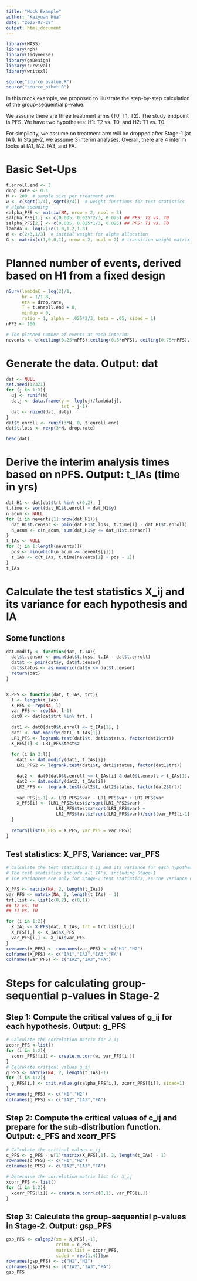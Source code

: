 ```yaml
---
title: "Mock Example"
author: "Kaiyuan Hua"
date: "2025-07-29"
output: html_document
---
```


```r
library(MASS)
library(nph)
library(tidyverse)
library(gsDesign)
library(survival)
library(writexl)

source("source_pvalue.R")
source("source_other.R")
```

In this mock example, we proposed to illustrate the step-by-step calculation of the group-sequential p-value.

We assume there are three treatment arms (T0, T1, T2). The study endpoint is PFS. We have two hypotheses: H1: T2 vs. T0, and H2: T1 vs. T0.

For simplicity, we assume no treatment arm will be dropped after Stage-1 (at IA1). In Stage-2, we assume 3 interim analyses. Overall, there are 4 interim looks at IA1, IA2, IA3, and FA.

# Basic Set-Ups
```r
t.enroll.end <- 3
drop.rate <- 0.1
N <- 200  # sample size per treatment arm
w <- c(sqrt(1/4), sqrt(3/4))  # weight functions for test statistics
# alpha-spending
salpha_PFS <- matrix(NA, nrow = 2, ncol = 3)
salpha_PFS[1,] <- c(0.005, 0.025*2/3, 0.025) ## PFS: T2 vs. T0
salpha_PFS[2,] <- c(0.005, 0.025*1/3, 0.025) ## PFS: T1 vs. T0 
lambda <- log(2)/c(1.0,1.2,1.8)
W <- c(2/3,1/3)  # initial weight for alpha allocation
G <- matrix(c(1,0,0,1), nrow = 2, ncol = 2) # transition weight matrix
```



# Planned number of events, derived based on H1 from a fixed design
```r
nSurv(lambdaC = log(2)/1,
      hr = 1/1.8,
      eta = drop.rate,
      T = t.enroll.end + 0,
      minfup = 0,
      ratio = 1, alpha = .025*2/3, beta = .05, sided = 1)
nPFS <- 166

# The planned number of events at each interim:
nevents <- c(ceiling(0.25*nPFS),ceiling(0.5*nPFS), ceiling(0.75*nPFS), nPFS) 
```


# Generate the data. Output: dat
```r
dat <- NULL
set.seed(12321)
for (j in 1:3){
  uj <- runif(N)
  datj <- data.frame(y = -log(uj)/lambda[j],
                     trt = j-1)
  dat <- rbind(dat, datj)
}
dat$t.enroll <- runif(3*N, 0, t.enroll.end)
dat$t.loss <- rexp(3*N, drop.rate)

head(dat)
```



# Derive the interim analysis times based on nPFS. Output: t_IAs (time in yrs)
```r
dat_H1 <- dat[dat$trt %in% c(0,2), ]
t.time <- sort(dat_H1$t.enroll + dat_H1$y)
n_acum <- NULL
for (i in nevents[1]:nrow(dat_H1)){
  dat_H1$t.censor <- pmin(dat_H1$t.loss, t.time[i] - dat_H1$t.enroll)
  n_acum <- c(n_acum, sum(dat_H1$y <= dat_H1$t.censor))
}
t_IAs <- NULL
for (j in 1:length(nevents)){
  pos <- min(which(n_acum >= nevents[j]))
  t_IAs <- c(t_IAs, t.time[nevents[1] + pos - 1])
}
t_IAs
```


# Calculate the test statistics X_ij and its variance for each hypothesis and IA
## Some functions
```r
dat.modify <- function(dat, t.IA){
  dat$t.censor <- pmin(dat$t.loss, t.IA - dat$t.enroll)
  dat$t <- pmin(dat$y, dat$t.censor)
  dat$status <- as.numeric(dat$y <= dat$t.censor)
  return(dat)
}


X.PFS <- function(dat, t_IAs, trt){
  l <- length(t_IAs)
  X_PFS <- rep(NA, l)
  var_PFS <- rep(NA, l-1)
  dat0 <- dat[dat$trt %in% trt, ]
  
  dat1 <- dat0[dat0$t.enroll <= t_IAs[1], ]
  dat1 <- dat.modify(dat1, t_IAs[1])
  LR1_PFS <- logrank.test(dat1$t, dat1$status, factor(dat1$trt))
  X_PFS[1] <- LR1_PFS$test$z
  
  for (i in 2:l){
    dat1 <- dat.modify(dat1, t_IAs[i])
    LR1_PFS2 <- logrank.test(dat1$t, dat1$status, factor(dat1$trt))

    dat2 <- dat0[dat0$t.enroll <= t_IAs[i] & dat0$t.enroll > t_IAs[1], ]
    dat2 <- dat.modify(dat2, t_IAs[i])
    LR2_PFS <-  logrank.test(dat2$t, dat2$status, factor(dat2$trt))
    
    var_PFS[i-1] <- LR1_PFS2$var - LR1_PFS$var + LR2_PFS$var
    X_PFS[i] <- (LR1_PFS2$test$z*sqrt(LR1_PFS2$var) - 
                   LR1_PFS$test$z*sqrt(LR1_PFS$var) +
                   LR2_PFS$test$z*sqrt(LR2_PFS$var))/sqrt(var_PFS[i-1])
  }
  
  return(list(X_PFS = X_PFS, var_PFS = var_PFS))
}

```


## Test statistics: X_PFS, Variance: var_PFS
```r
# Calculate the test statistics X_ij and its variance for each hypothesis and IA:
# The test statistics include all IA's, including Stage-1
# The variances are only for Stage-2 test statistics, as the variance of test statistics in Stage-1 is 1.

X_PFS <- matrix(NA, 2, length(t_IAs))
var_PFS <- matrix(NA, 2, length(t_IAs) - 1)
trt.list <- list(c(0,2), c(0,1))
## T2 vs. T0
## T1 vs. T0

for (i in 1:2){
  X_IAi <- X.PFS(dat, t_IAs, trt = trt.list[[i]])
  X_PFS[i,] <- X_IAi$X_PFS
  var_PFS[i,] <- X_IAi$var_PFS
}
rownames(X_PFS) <- rownames(var_PFS) <- c("H1","H2")
colnames(X_PFS) <- c("IA1","IA2","IA3","FA")
colnames(var_PFS) <- c("IA2","IA3","FA")
```



# Steps for calculating group-sequential p-values in Stage-2
## Step 1: Compute the critical values of g_ij for each hypothesis. Output: g_PFS
```r
# Calculate the correlation matrix for Z_ij
zcorr_PFS <-list()
for (i in 1:2){
  zcorr_PFS[[i]] <- create.m.corr(w, var_PFS[i,])
}
# Calculate critical values g_ij
g_PFS <- matrix(NA, 2, length(t_IAs)-1)
for (i in 1:2){
  g_PFS[i,] <- crit.value.g(salpha_PFS[i,], zcorr_PFS[[i]], sided=1)
}
rownames(g_PFS) <- c("H1","H2")
colnames(g_PFS) <- c("IA2","IA3","FA")
```



## Step 2: Compute the critical values of c_ij and prepare for the sub-distribution function. Output: c_PFS and xcorr_PFS
```r
# Calculate the critical values c_ij
c_PFS <- g_PFS - w[1]*matrix(X_PFS[,1], 2, length(t_IAs) - 1)
rownames(c_PFS) <- c("H1","H2")
colnames(c_PFS) <- c("IA2","IA3","FA")

# Determine the correlation matrix list for X_ij
xcorr_PFS <- list()
for (i in 1:2){
  xcorr_PFS[[i]] <- create.m.corr(c(0,1), var_PFS[i,])
}
```



## Step 3: Calculate the group-sequential p-values in Stage-2. Output: gsp_PFS
```r
gsp_PFS <- calgsp2(xm = X_PFS[,-1],
                   critm = c_PFS,
                   matrix.list = xcorr_PFS,
                   sided = rep(1,4))$pm
rownames(gsp_PFS) <- c("H1","H2")
colnames(gsp_PFS) <- c("IA2","IA3","FA")
gsp_PFS
```









